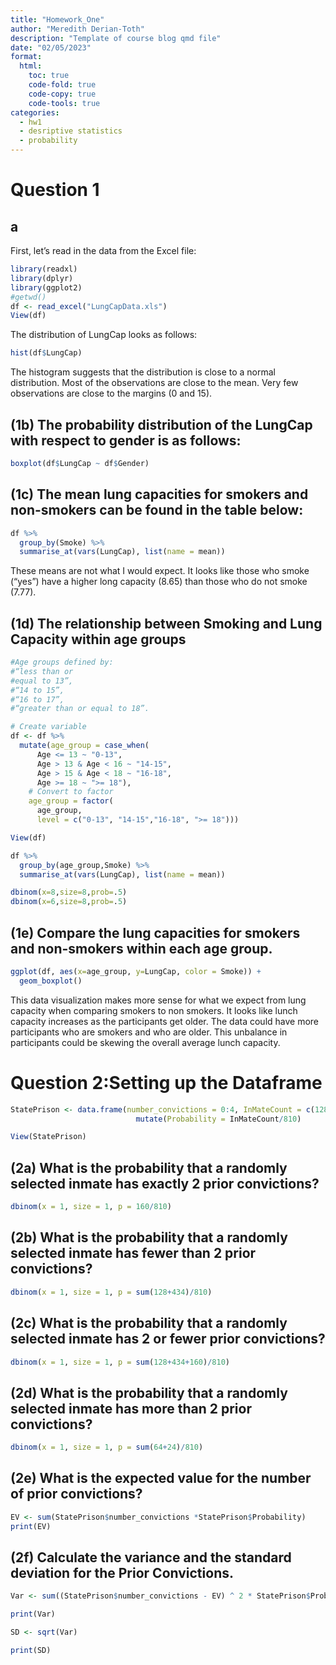 ```yaml
---
title: "Homework_One"
author: "Meredith Derian-Toth"
description: "Template of course blog qmd file"
date: "02/05/2023"
format:
  html:
    toc: true
    code-fold: true
    code-copy: true
    code-tools: true
categories:
  - hw1
  - desriptive statistics 
  - probability
---
```


# Question 1

## a

First, let's read in the data from the Excel file:

```r
library(readxl)
library(dplyr)
library(ggplot2)
#getwd()
df <- read_excel("LungCapData.xls")
View(df)
```


The distribution of LungCap looks as follows:

```r
hist(df$LungCap)
```

The histogram suggests that the distribution is close to a normal distribution. Most of the observations are close to the mean. Very few observations are close to the margins (0 and 15).

## (1b) The probability distribution of the LungCap with respect to gender is as follows:

```r
boxplot(df$LungCap ~ df$Gender)

```

## (1c) The mean lung capacities for smokers and non-smokers can be found in the table below:

```r
df %>%
  group_by(Smoke) %>%
  summarise_at(vars(LungCap), list(name = mean))
```
These means are not what I would expect. It looks like those who smoke ("yes") have a higher long capacity (8.65) than those who do not smoke (7.77).


## (1d) The relationship between Smoking and Lung Capacity within age groups 

```r
#Age groups defined by:
#“less than or
#equal to 13”, 
#“14 to 15”, 
#“16 to 17”, 
#“greater than or equal to 18”.

# Create variable
df <- df %>% 
  mutate(age_group = case_when(
      Age <= 13 ~ "0-13",
      Age > 13 & Age < 16 ~ "14-15",
      Age > 15 & Age < 18 ~ "16-18",
      Age >= 18 ~ ">= 18"),
    # Convert to factor
    age_group = factor(
      age_group,
      level = c("0-13", "14-15","16-18", ">= 18")))

View(df)

df %>%
  group_by(age_group,Smoke) %>%
  summarise_at(vars(LungCap), list(name = mean))

dbinom(x=8,size=8,prob=.5)
dbinom(x=6,size=8,prob=.5)


```

## (1e) Compare the lung capacities for smokers and non-smokers within each age group. 
```r
ggplot(df, aes(x=age_group, y=LungCap, color = Smoke)) +
  geom_boxplot()

```
This data visualization makes more sense for what we expect from lung capacity when comparing smokers to non smokers. It looks like lunch capacity increases as the participants get older. The data could have more participants who are smokers and who are older. This unbalance in participants could be skewing the overall average lunch capacity. 


# Question 2:Setting up the Dataframe
```r
StatePrison <- data.frame(number_convictions = 0:4, InMateCount = c(128, 434, 160, 64, 24)) %>%
                            mutate(Probability = InMateCount/810)

View(StatePrison)

```

## (2a) What is the probability that a randomly selected inmate has exactly 2 prior convictions?
```r
dbinom(x = 1, size = 1, p = 160/810)
```


## (2b) What is the probability that a randomly selected inmate has fewer than 2 prior convictions?

```r
dbinom(x = 1, size = 1, p = sum(128+434)/810)
```


## (2c) What is the probability that a randomly selected inmate has 2 or fewer prior convictions?

```r
dbinom(x = 1, size = 1, p = sum(128+434+160)/810)
```

## (2d) What is the probability that a randomly selected inmate has more than 2 prior convictions?

```r

dbinom(x = 1, size = 1, p = sum(64+24)/810)

```
## (2e) What is the expected value for the number of prior convictions?

```r

EV <- sum(StatePrison$number_convictions *StatePrison$Probability)
print(EV)

```


## (2f) Calculate the variance and the standard deviation for the Prior Convictions.

```r
Var <- sum((StatePrison$number_convictions - EV) ^ 2 * StatePrison$Probability)

print(Var)
```

```r
SD <- sqrt(Var)

print(SD)
```

